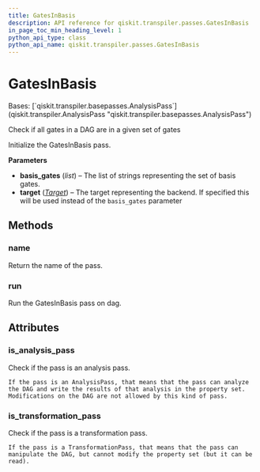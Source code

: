 ```yaml
---
title: GatesInBasis
description: API reference for qiskit.transpiler.passes.GatesInBasis
in_page_toc_min_heading_level: 1
python_api_type: class
python_api_name: qiskit.transpiler.passes.GatesInBasis
---
```


# GatesInBasis

<Class id="qiskit.transpiler.passes.GatesInBasis" github="https://github.com/qiskit/qiskit/tree/stable/0.22/qiskit/transpiler/passes/utils/gates_basis.py" signature="GatesInBasis(*args, **kwargs)">
  Bases: [`qiskit.transpiler.basepasses.AnalysisPass`](qiskit.transpiler.AnalysisPass "qiskit.transpiler.basepasses.AnalysisPass")

  Check if all gates in a DAG are in a given set of gates

  Initialize the GatesInBasis pass.

  **Parameters**

  *   **basis\_gates** (*list*) – The list of strings representing the set of basis gates.
  *   **target** ([*Target*](qiskit.transpiler.Target "qiskit.transpiler.Target")) – The target representing the backend. If specified this will be used instead of the `basis_gates` parameter

  ## Methods

  ### name

  <Function id="qiskit.transpiler.passes.GatesInBasis.name" signature="GatesInBasis.name()">
    Return the name of the pass.
  </Function>

  ### run

  <Function id="qiskit.transpiler.passes.GatesInBasis.run" signature="GatesInBasis.run(dag)">
    Run the GatesInBasis pass on dag.
  </Function>

  ## Attributes

  ### is\_analysis\_pass

  <Attribute id="qiskit.transpiler.passes.GatesInBasis.is_analysis_pass" name="is_analysis_pass">
    Check if the pass is an analysis pass.

    If the pass is an AnalysisPass, that means that the pass can analyze the DAG and write the results of that analysis in the property set. Modifications on the DAG are not allowed by this kind of pass.
  </Attribute>

  ### is\_transformation\_pass

  <Attribute id="qiskit.transpiler.passes.GatesInBasis.is_transformation_pass" name="is_transformation_pass">
    Check if the pass is a transformation pass.

    If the pass is a TransformationPass, that means that the pass can manipulate the DAG, but cannot modify the property set (but it can be read).
  </Attribute>
</Class>

